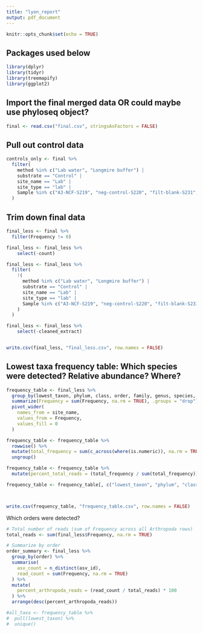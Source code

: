 ```yaml
---
title: "lyon_report"
output: pdf_document
---
```


```r
knitr::opts_chunk$set(echo = TRUE)
```

## Packages used below
```r
library(dplyr)
library(tidyr)
library(treemapify)
library(ggplot2)
```


## Import the final merged data OR could maybe use phyloseq object? 
```r
final <- read.csv("final.csv", stringsAsFactors = FALSE)

```

## Pull out control data
```r
controls_only <- final %>%
  filter(
    method %in% c("Lab water", "Longmire buffer") |
    substrate == "Control" |
    site_name == "Lab" |
    site_type == "lab" |
    Sample %in% c("A3-NCF-S219", "neg-control-S220", "filt-blank-S231", "LB-S232")
  )
```


## Trim down final data
```r
final_less <- final %>%
  filter(Frequency != 0)

final_less <- final_less %>%
    select(-count)

final_less <- final_less %>%
  filter(
    !(
      method %in% c("Lab water", "Longmire buffer") |
      substrate == "Control" |
      site_name == "Lab" |
      site_type == "lab" |
      Sample %in% c("A3-NCF-S219", "neg-control-S220", "filt-blank-S231", "LB-S232")
    )
  )

final_less <- final_less %>%
    select(-cleaned_extract)


write.csv(final_less, "final_less.csv", row.names = FALSE)

```


## Lowest taxa frequency table: Which species were detected? Relative abundance? Where?
```r
frequency_table <- final_less %>%
  group_by(lowest_taxon, phylum, class, order, family, genus, species, site_name) %>%
  summarize(Frequency = sum(Frequency, na.rm = TRUE), .groups = "drop") %>%
  pivot_wider(
    names_from = site_name,
    values_from = Frequency,
    values_fill = 0
  )

frequency_table <- frequency_table %>%
  rowwise() %>%
  mutate(total_frequency = sum(c_across(where(is.numeric)), na.rm = TRUE)) %>%
  ungroup()

frequency_table <- frequency_table %>%
  mutate(percent_total_reads = (total_frequency / sum(total_frequency)) * 100)

frequency_table <- frequency_table[, c("lowest_taxon", "phylum", "class", "order", "family", "genus", "species", "Aihualama 1", "Aihualama 2", "Aihualama 3", "Aihualama 4", "total_frequency", "percent_total_reads")]



write.csv(frequency_table, "frequency_table.csv", row.names = FALSE)

```


Which orders were detected?
```r
# Total number of reads (sum of Frequency across all Arthropoda rows)
total_reads <- sum(final_less$Frequency, na.rm = TRUE)

# Summarize by order
order_summary <- final_less %>%
  group_by(order) %>%
  summarise(
    asv_count = n_distinct(asv_id),
    read_count = sum(Frequency, na.rm = TRUE)
  ) %>%
  mutate(
    percent_arthropoda_reads = (read_count / total_reads) * 100
  ) %>%
  arrange(desc(percent_arthropoda_reads))

#all_taxa <- frequency_table %>%
#  pull(lowest_taxon) %>%
#  unique()

```






